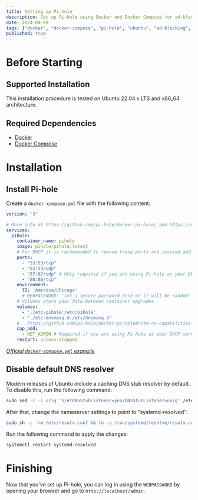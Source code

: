 ```yaml
---
title: Setting up Pi-hole
description: Set up Pi-hole using Docker and Docker Compose for ad-blocking and DNS server
date: 2024-04-09
tags: ["docker", "docker-compose", "pi-hole", "ubuntu", "ad-blocking", "dhcp", "dns"]
published: true
---
```


# Before Starting

## Supported Installation

This installation procedure is tested on Ubuntu 22.04.x LTS and x86_64 architecture.

## Required Dependencies

- [Docker](/blog/docker/installing_docker_and_docker_compose#install-docker)
- [Docker Compose](/blog/docker/installing_docker_and_docker_compose#install-docker-compose-plugin)

# Installation

## Install Pi-hole
Create a `docker-compose.yml` file with the following content:
```yml title="docker-compose.yml"
version: "3"

# More info at https://github.com/pi-hole/docker-pi-hole/ and https://docs.pi-hole.net/
services:
  pihole:
    container_name: pihole
    image: pihole/pihole:latest
    # For DHCP it is recommended to remove these ports and instead add: network_mode: "host"
    ports:
      - "53:53/tcp"
      - "53:53/udp"
      - "67:67/udp" # Only required if you are using Pi-hole as your DHCP server
      - "80:80/tcp"
    environment:
      TZ: 'America/Chicago'
      # WEBPASSWORD: 'set a secure password here or it will be random'
    # Volumes store your data between container upgrades
    volumes:
      - './etc-pihole:/etc/pihole'
      - './etc-dnsmasq.d:/etc/dnsmasq.d'
    #   https://github.com/pi-hole/docker-pi-hole#note-on-capabilities
    cap_add:
      - NET_ADMIN # Required if you are using Pi-hole as your DHCP server, else not needed
    restart: unless-stopped
```
[*Official `docker-compose.yml` example*](https://github.com/pi-hole/docker-pi-hole/blob/master/examples/docker-compose.yml.example)

## Disable default DNS resolver

Modern releases of Ubuntu include a caching DNS stub resolver by default.  
To disable this, run the following command:
```zsh
sudo sed -r -i.orig 's/#?DNSStubListener=yes/DNSStubListener=no/g' /etc/systemd/resolved.conf
```

After that, change the nameserver settings to point to "systemd-resolved":
```zsh
sudo sh -c 'rm /etc/resolv.conf && ln -s /run/systemd/resolve/resolv.conf /etc/resolv.conf'
```

Run the following command to apply the changes:
```zsh
systemctl restart systemd-resolved
```

# Finishing

Now that you've set up Pi-hole, you can log in using the `WEBPASSWORD` by opening your browser and go to `http://localhost/admin`.